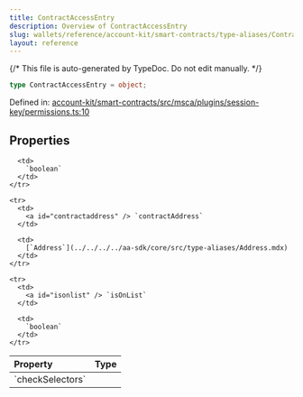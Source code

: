 ```yaml
---
title: ContractAccessEntry
description: Overview of ContractAccessEntry
slug: wallets/reference/account-kit/smart-contracts/type-aliases/ContractAccessEntry
layout: reference
---
```


{/* This file is auto-generated by TypeDoc. Do not edit manually. */}

```ts
type ContractAccessEntry = object;
```

Defined in: [account-kit/smart-contracts/src/msca/plugins/session-key/permissions.ts:10](https://github.com/alchemyplatform/aa-sdk/blob/ad165355d980f9a16dd388088895bfc851df8656/account-kit/smart-contracts/src/msca/plugins/session-key/permissions.ts#L10)

## Properties

<table>
  <thead>
    <tr>
      <th align="left">Property</th>
      <th align="left">Type</th>
    </tr>
  </thead>

  <tbody>
    <tr>
      <td>
        <a id="checkselectors" /> `checkSelectors`
      </td>

      <td>
        `boolean`
      </td>
    </tr>

    <tr>
      <td>
        <a id="contractaddress" /> `contractAddress`
      </td>

      <td>
        [`Address`](../../../../aa-sdk/core/src/type-aliases/Address.mdx)
      </td>
    </tr>

    <tr>
      <td>
        <a id="isonlist" /> `isOnList`
      </td>

      <td>
        `boolean`
      </td>
    </tr>

  </tbody>
</table>
